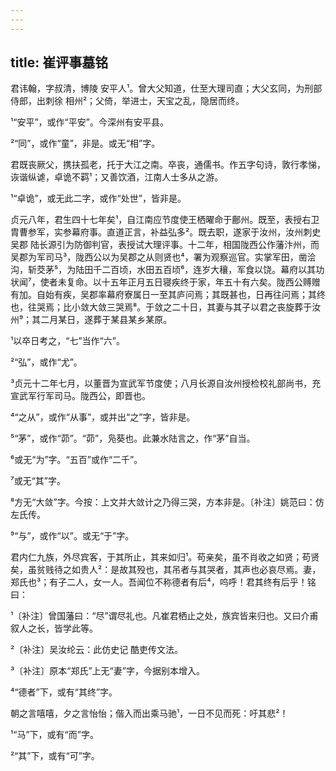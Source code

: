 ```yaml
---
---
---
```

title: 崔评事墓铭
---







君讳翰，字叔清，博陵 安平人¹。曾大父知道，仕至大理司直；大父玄同，为刑部侍郎，出刺徐 相州²；父倚，举进士，天宝之乱，隐居而终。

¹“安平”，或作“平安”。今深州有安平县。

²“同”，或作“童”，非是。或无“相”字。

君既丧厥父，携扶孤老，托于大江之南。卒丧，通儒书。作五字句诗，敦行孝悌，诙谐纵谑，卓诡不羁¹；又善饮酒，江南人士多从之游。

¹“卓诡”，或无此二字，或作“处世”，皆非是。

贞元八年，君生四十七年矣¹，自江南应节度使王栖曜命于鄜州。既至，表授右卫胄曹参军，实参幕府事。直道正言，补益弘多²。既去职，遂家于汝州，汝州刺史吴郡 陆长源引为防御判官，表授试大理评事。十二年，相国陇西公作藩汴州，而吴郡为军司马³，陇西公以为吴郡之从则贤也⁴，署为观察巡官。实掌军田，凿浍沟，斩茭茅⁵，为陆田千二百顷，水田五百顷⁶，连岁大穰，军食以饶。幕府以其功状闻⁷，使者未复命。以十五年正月五日寝疾终于家，年五十有六矣。陇西公赙赠有加。自始有疾，吴郡率幕府寮属日一至其庐问焉；其既甚也，日再往问焉；其终也，往哭焉；比小敛大敛三哭焉⁸。于敛之二十日，其妻与其子以君之丧旋葬于汝州⁹；其二月某日，遂葬于某县某乡某原。

¹以卒日考之，“七”当作“六”。

²“弘”，或作“尤”。

³贞元十二年七月，以董晋为宣武军节度使；八月长源自汝州授检校礼部尚书，充宣武军行军司马。陇西公，即晋也。

⁴“之从”，或作“从事”，或并出“之”字，皆非是。

⁵“茅”，或作“茆”。“茆”，凫葵也。此兼水陆言之，作“茅”自当。

⁶或无“为”字。“五百”或作“二千”。

⁷或无“其”字。

⁸方无“大敛”字。今按：上文并大敛计之乃得三哭，方本非是。〔补注〕姚范曰：仿左氏传。

⁹“与”，或作“以”。或无“于”字。

君内仁九族，外尽宾客，于其所止，其来如归¹。苟亲矣，虽不肖收之如贤；苟贤矣，虽贫贱待之如贵人²：是故其殁也，其吊者与其哭者，其声也必哀尽焉。妻，郑氏也³；有子二人，女一人。吾闻位不称德者有后⁴，呜呼！君其终有后乎！铭曰：

¹〔补注〕曾国藩曰：“尽”谓尽礼也。凡崔君栖止之处，族宾皆来归也。又曰介甫叙人之长，皆学此等。

²〔补注〕吴汝纶云：此仿史记 酷吏传文法。

³〔补注〕原本“郑氏”上无“妻”字，今据别本增入。

⁴“德者”下，或有“其终”字。

朝之言嘻嘻，夕之言怡怡；偕入而出乘马驰¹，一日不见而死：吁其悲²！

¹“马”下，或有“而”字。

²“其”下，或有“可”字。